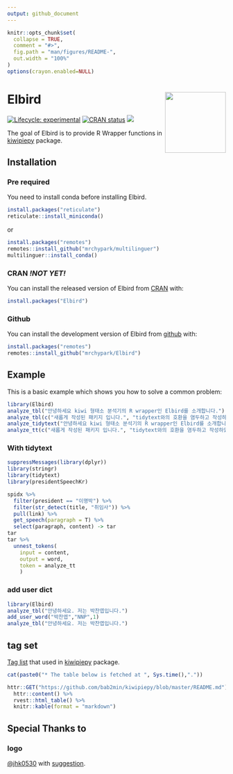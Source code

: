 ```yaml
---
output: github_document
---
```


<!-- README.md is generated from README.Rmd. Please edit that file -->

```r
knitr::opts_chunk$set(
  collapse = TRUE,
  comment = "#>",
  fig.path = "man/figures/README-",
  out.width = "100%"
)
options(crayon.enabled=NULL)
```

# Elbird <img src="man/figures/logo.png" align="right" height=140/>

<!-- badges: start -->
[![Lifecycle: experimental](https://img.shields.io/badge/lifecycle-experimental-orange.svg)](https://www.tidyverse.org/lifecycle/#experimental)
[![CRAN status](https://www.r-pkg.org/badges/version/Elbird)](https://CRAN.R-project.org/package=Elbird)
[![](https://cranlogs.r-pkg.org/badges/Elbird)](https://cran.r-project.org/package=Elbird)
<!-- badges: end -->

The goal of Elbird is to provide R Wrapper functions in [kiwipiepy](https://github.com/bab2min/kiwipiepy) package.

## Installation

### Pre required

You need to install conda before installing Elbird.

``` r
install.packages("reticulate")
reticulate::install_miniconda()
```

or 

``` r
install.packages("remotes")
remotes::install_github("mrchypark/multilinguer")
multilinguer::install_conda()
```


### CRAN *!NOT YET!*
You can install the released version of Elbird from [CRAN](https://CRAN.R-project.org) with:

```r
install.packages("Elbird")
```

### Github
You can install the development version of Elbird from [github](https://github.com/mrchypark/Elbird) with:

``` r
install.packages("remotes")
remotes::install_github("mrchypark/Elbird")
```

## Example

This is a basic example which shows you how to solve a common problem:

```r
library(Elbird)
analyze_tbl("안녕하세요 kiwi 형태소 분석기의 R wrapper인 Elbird를 소개합니다.")
analyze_tbl(c("새롭게 작성된 패키지 입니다.", "tidytext와의 호환을 염두하고 작성하였습니다."))
analyze_tidytext("안녕하세요 kiwi 형태소 분석기의 R wrapper인 Elbird를 소개합니다.")
analyze_tt(c("새롭게 작성된 패키지 입니다.", "tidytext와의 호환을 염두하고 작성하였습니다."))

```


### With tidytext

```r
suppressMessages(library(dplyr))
library(stringr)
library(tidytext)
library(presidentSpeechKr)

spidx %>% 
  filter(president == "이명박") %>% 
  filter(str_detect(title, "취임사")) %>% 
  pull(link) %>% 
  get_speech(paragraph = T) %>%
  select(paragraph, content) -> tar
tar
tar %>% 
  unnest_tokens(
    input = content,
    output = word,
    token = analyze_tt
    )
```

### add user dict

```r
library(Elbird)
analyze_tbl("안녕하세요. 저는 박찬엽입니다.")
add_user_word("박찬엽","NNP",1)
analyze_tbl("안녕하세요. 저는 박찬엽입니다.")
```


## tag set

[Tag list](https://github.com/bab2min/kiwipiepy#%ED%92%88%EC%82%AC-%ED%83%9C%EA%B7%B8) that used in [kiwipiepy](https://github.com/bab2min/kiwipiepy) package.

```r
cat(paste0("* The table below is fetched at ", Sys.time(),"."))
```

```r
httr::GET("https://github.com/bab2min/kiwipiepy/blob/master/README.md") %>% 
  httr::content() %>% 
  rvest::html_table() %>% 
  knitr::kable(format = "markdown")
```

## Special Thanks to

### logo

[@jhk0530](https://github.com/jhk0530) with [suggestion](https://github.com/mrchypark/Elbird/issues/6).
